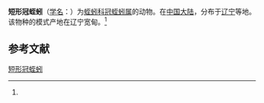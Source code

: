 {{Speciesbox
| name = 短形冠蛭蚓
| status = 
| status_system = 
| image = 
| genus = Stephanodrilus
| species = breviformis
| authority = (Liu et al., 1964)<ref name='id10332'>{{cite web| url =http://www.bioinfo.cn/db05/BjdwSpecies.php?action=view&id=10332| title =短形冠蛭蚓| work =《中国动物物种编目数据库》| publisher =中国科学院微生物研究所| author =中国科学院动物研究所| accessdate =2009-04-16| deadurl =yes| archiveurl =https://web.archive.org/web/20160305041244/http://www.bioinfo.cn/db05/BjdwSpecies.php?action=view&id=10332| archivedate =2016-03-05}}</ref>
}}

'''短形冠蛭蚓'''（[[学名|学名]]：{{lang|la|''Stephanodrilus breviformis''}}）为[[蛭蚓科|蛭蚓科]][[冠蛭蚓属|冠蛭蚓属]]的动物。在[[中国大陆|中国大陆]]，分布于[[辽宁|辽宁]]等地。该物种的模式产地在辽宁宽甸。<ref name='id10332'/>

== 参考文献 ==
{{reflist}}

{{Wikispecies|Stephanodrilus breviformis}}
{{Taxonbar|from=Q15224876}}

[[Category:冠蛭蚓属|短形冠蛭蚓]]


{{环节动物小作品}}